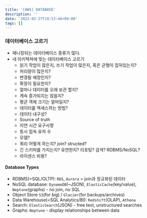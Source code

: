 ```yaml
---
title: '[AWS] DATABASE'
description: ''
date: '2022-03-27T19:53:46+09:00'
tags: []
---
```


### 데이터베이스 고르기
- 매니징되는 데이터베이스 종류가 많다.
- 내 아키텍쳐에 맞는 데이터베이스 고르기
    - 읽기 작업이 많은지, 쓰기 작업이 많은지, 혹은 균형이 잡혀있는지?
    - 처리량이 많은지?
    - 변경될 예정인지?
    - 확장이 필요한지?
    - 얼마나 데이터를 오래 보관 할지?
    - 계속 증가되지는 않을지?
    - 평균 객체 크기는 얼마일지?
    - 데이터를 액세스하는 방법?
    - 데이터 내구성?
    - Source of truth
    - 지연 시간 요구사항
    - 동시 접속 유저 수
    - 모델?
    - 쿼리 어떻게 하는지? join? structed?
    - 긴 스키마를 가지는지? 유연한지? 리포팅? 검색? RDBMS/NoSQL?
    - 라이센스 비용?

#### Database Types
- RDBMS(=SQL/OLTP): `RDS`, `Aurora` = join과 정규화된 데이터
- NoSQL database: `DynamoDB`(~JSON), `ElasticCache`(key/value), `Neptune`(graphs) - no join, no SQL
- Object Store `S3`(for big) / `Glacier`(for backups/archives)
- Data Warehouse(=SQL Analytics/BI): `Redshift`(OLAP), `Athena`
- Search: `ElasticSearch`(JSON) - free text, unstructured searches
- Graphs: `Neptune` - display relationships between data
